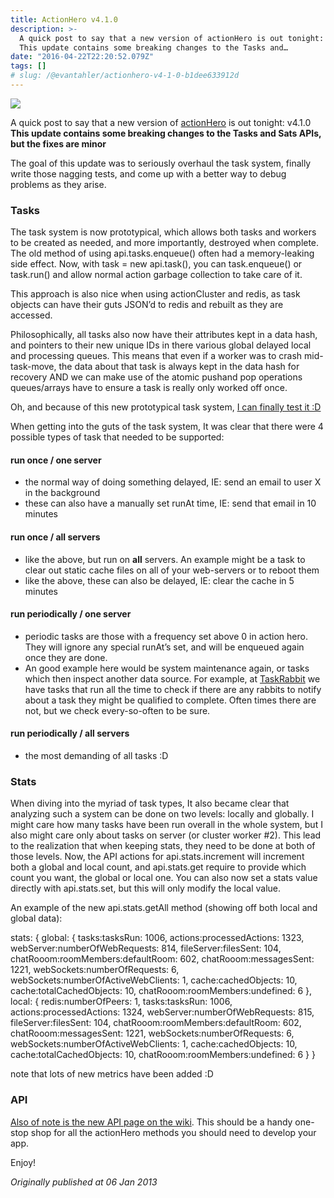 ```yaml
---
title: ActionHero v4.1.0
description: >-
  A quick post to say that a new version of actionHero is out tonight: v4.1.0
  This update contains some breaking changes to the Tasks and…
date: "2016-04-22T22:20:52.079Z"
tags: []
# slug: /@evantahler/actionhero-v4-1-0-b1dee633912d
---
```


![](/images/medium-export/1__E2OG6YATcmZ__0IfziI3m2g.jpeg)

A quick post to say that a new version of [actionHero](http://actionherojs.com) is out tonight: v4.1.0 **This update contains some breaking changes to the Tasks and Sats APIs, but the fixes are minor**

The goal of this update was to seriously overhaul the task system, finally write those nagging tests, and come up with a better way to debug problems as they arise.

### Tasks

The task system is now prototypical, which allows both tasks and workers to be created as needed, and more importantly, destroyed when complete. The old method of using api.tasks.enqueue() often had a memory-leaking side effect. Now, with task = new api.task(), you can task.enqueue() or task.run() and allow normal action garbage collection to take care of it.

This approach is also nice when using actionCluster and redis, as task objects can have their guts JSON’d to redis and rebuilt as they are accessed.

Philosophically, all tasks also now have their attributes kept in a data hash, and pointers to their new unique IDs in there various global delayed local and processing queues. This means that even if a worker was to crash mid-task-move, the data about that task is always kept in the data hash for recovery AND we can make use of the atomic pushand pop operations queues/arrays have to ensure a task is really only worked off once.

Oh, and because of this new prototypical task system, [I can finally test it :D](https://github.com/evantahler/actionHero/blob/master/test/core_tasks.js)

When getting into the guts of the task system, It was clear that there were 4 possible types of task that needed to be supported:

#### **run once / one server**

- the normal way of doing something delayed, IE: send an email to user X in the background
- these can also have a manually set runAt time, IE: send that email in 10 minutes

#### **run once / all servers**

- like the above, but run on **all** servers. An example might be a task to clear out static cache files on all of your web-servers or to reboot them
- like the above, these can also be delayed, IE: clear the cache in 5 minutes

#### **run periodically / one server**

- periodic tasks are those with a frequency set above 0 in action hero. They will ignore any special runAt’s set, and will be enqueued again once they are done.
- An good example here would be system maintenance again, or tasks which then inspect another data source. For example, at [TaskRabbit](http://taskrabbit.com) we have tasks that run all the time to check if there are any rabbits to notify about a task they might be qualified to complete. Often times there are not, but we check every-so-often to be sure.

#### **run periodically / all servers**

- the most demanding of all tasks :D

### Stats

When diving into the myriad of task types, It also became clear that analyzing such a system can be done on two levels: locally and globally. I might care how many tasks have been run overall in the whole system, but I also might care only about tasks on server (or cluster worker #2). This lead to the realization that when keeping stats, they need to be done at both of those levels. Now, the API actions for api.stats.increment will increment both a global and local count, and api.stats.get require to provide which count you want, the global or local one. You can also now set a stats value directly with api.stats.set, but this will only modify the local value.

An example of the new api.stats.getAll method (showing off both local and global data):

stats: {
global: {
tasks:tasksRun: 1006,
actions:processedActions: 1323,
webServer:numberOfWebRequests: 814,
fileServer:filesSent: 104,
chatRooom:roomMembers:defaultRoom: 602,
chatRooom:messagesSent: 1221,
webSockets:numberOfRequests: 6,
webSockets:numberOfActiveWebClients: 1,
cache:cachedObjects: 10,
cache:totalCachedObjects: 10,
chatRooom:roomMembers:undefined: 6
},
local: {
redis:numberOfPeers: 1,
tasks:tasksRun: 1006,
actions:processedActions: 1324,
webServer:numberOfWebRequests: 815,
fileServer:filesSent: 104,
chatRooom:roomMembers:defaultRoom: 602,
chatRooom:messagesSent: 1221,
webSockets:numberOfRequests: 6,
webSockets:numberOfActiveWebClients: 1,
cache:cachedObjects: 10,
cache:totalCachedObjects: 10,
chatRooom:roomMembers:undefined: 6
}
}

note that lots of new metrics have been added :D

### API

[Also of note is the new API page on the wiki](https://github.com/evantahler/actionHero/wiki/API-Methods). This should be a handy one-stop shop for all the actionHero methods you should need to develop your app.

Enjoy!

_Originally published at 06 Jan 2013_
